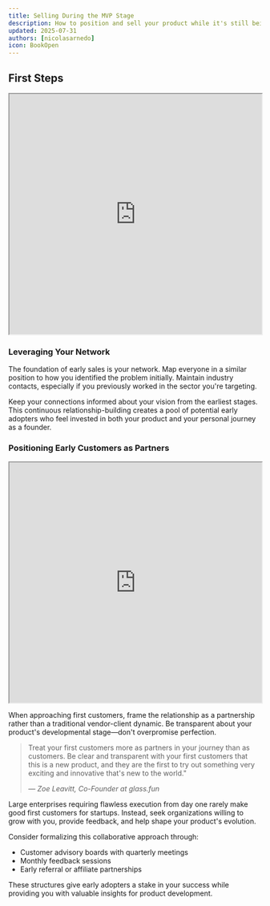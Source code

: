 ```yaml
---
title: Selling During the MVP Stage
description: How to position and sell your product while it's still being developed
updated: 2025-07-31
authors: [nicolasarnedo]
icon: BookOpen
---
```


## First Steps

<div style={{ margin: '2rem 0' }}>
  <iframe 
    src="https://drive.google.com/file/d/1O3Y3bWt_FwfJ6ou7aalkYKGB6DrnHDv2/preview" 
    width="100%" 
    height="480" 
    allow="autoplay"
    style={{ border: 'none', borderRadius: '8px' }}
  ></iframe>
</div>

### Leveraging Your Network

The foundation of early sales is your network. Map everyone in a similar position to how you identified the problem initially. Maintain industry contacts, especially if you previously worked in the sector you're targeting.

Keep your connections informed about your vision from the earliest stages. This continuous relationship-building creates a pool of potential early adopters who feel invested in both your product and your personal journey as a founder.

### Positioning Early Customers as Partners

<div style={{ margin: '2rem 0' }}>
  <iframe 
    src="https://drive.google.com/file/d/1O3Y3bWt_FwfJ6ou7aalkYKGB6DrnHDv2/preview" 
    width="100%" 
    height="480" 
    allow="autoplay"
    style={{ border: 'none', borderRadius: '8px' }}
  ></iframe>
</div>

When approaching first customers, frame the relationship as a partnership rather than a traditional vendor-client dynamic. Be transparent about your product's developmental stage—don't overpromise perfection.

<blockquote className="quote-card">
  <p>Treat your first customers more as partners in your journey than as customers. Be clear and transparent with your first customers that this is a new product, and they are the first to try out something very exciting and innovative that's new to the world."</p>
  <cite>— Zoe Leavitt, Co-Founder at glass.fun</cite>
</blockquote>

Large enterprises requiring flawless execution from day one rarely make good first customers for startups. Instead, seek organizations willing to grow with you, provide feedback, and help shape your product's evolution.

Consider formalizing this collaborative approach through:
- Customer advisory boards with quarterly meetings
- Monthly feedback sessions
- Early referral or affiliate partnerships

These structures give early adopters a stake in your success while providing you with valuable insights for product development.

